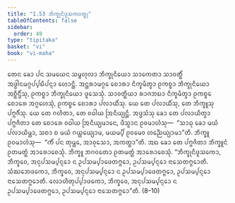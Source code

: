 ```yaml
---
title: "1.53 ᨽᩥᨠ᩠ᨡᩩᨶᩥᨴᩪᩈᨠᩅᨲ᩠ᨳᩩ"
tableOfContents: false
sidebar:
  order: 49
type: "tipitaka"
basket: "vi"
book: "vi-maha"
---
```



<DynamicBreadcrumb />

<Division number="115" book="vi-maha">

<Paragraph number="489" book="vi-maha">
ᨲᩮᨶ ᨡᩮᩣ ᨸᨶ ᩈᨾᨿᩮᨶ ᩈᨾ᩠ᨻᩉᩩᩃᩣ ᨽᩥᨠ᩠ᨡᩩᨶᩥᨿᩮᩣ ᩈᩣᨠᩮᨲᩣ ᩈᩣᩅᨲ᩠ᨳᩥᩴ ᩋᨴ᩠ᨵᩤᨶᨾᨣ᩠ᨣᨸ᩠ᨸᨭᩥᨸᨶ᩠ᨶᩣ ᩉᩮᩣᨶ᩠ᨲᩥ. ᩋᨶ᩠ᨲᩁᩣᨾᨣ᩠ᨣᩮ ᨧᩮᩣᩁᩣ ᨶᩥᨠ᩠ᨡᨾᩥᨲ᩠ᩅᩣ ᩑᨠᨧ᩠ᨧᩣ ᨽᩥᨠ᩠ᨡᩩᨶᩥᨿᩮᩣ ᩋᨧ᩠ᨨᩥᨶ᩠ᨴᩥᩴᩈᩩ, ᩑᨠᨧ᩠ᨧᩣ ᨽᩥᨠ᩠ᨡᩩᨶᩥᨿᩮᩣ ᨴᩪᩈᩮᩈᩩᩴ. ᩈᩣᩅᨲ᩠ᨳᩥᨿᩣ ᩁᩣᨩᨽᨭᩣ ᨶᩥᨠ᩠ᨡᨾᩥᨲ᩠ᩅᩣ ᩑᨠᨧ᩠ᨧᩮ ᨧᩮᩣᩁᩮ ᩋᨣ᩠ᨣᩉᩮᩈᩩᩴ, ᩑᨠᨧ᩠ᨧᩮ ᨧᩮᩣᩁᩣ ᨸᩃᩣᨿᩥᩴᩈᩩ. ᨿᩮ ᨲᩮ ᨸᩃᩣᨿᩥᩴᩈᩩ, ᨲᩮ ᨽᩥᨠ᩠ᨡᩪᩈᩩ ᨸᨻ᩠ᨻᨩᩥᩴᩈᩩ. ᨿᩮ ᨲᩮ ᨣᩉᩥᨲᩣ, ᨲᩮ ᩅᨵᩤᨿ ᩒᨶᩥᨿ᩠ᨿᨶ᩠ᨲᩥ. ᩋᨴ᩠ᨴᩈᩴᩈᩩ ᨡᩮᩣ ᨲᩮ ᨸᩃᩣᨿᩥᨲ᩠ᩅᩣ ᨸᨻ᩠ᨻᨩᩥᨲᩣ ᨲᩮ ᨧᩮᩣᩁᩮ ᩅᨵᩤᨿ ᩒᨶᩥᨿ᩠ᨿᨾᩣᨶᩮ, ᨴᩥᩈ᩠ᩅᩣᨶ ᩑᩅᨾᩣᩉᩴᩈᩩ—  “ᩈᩣᨵᩩ ᨡᩮᩣ ᨾᨿᩴ ᨸᩃᩣᨿᩥᨾ᩠ᩉᩣ, ᩈᨧᩣ ᨧ ᨾᨿᩴ ᨣᨿ᩠ᩉᩮᨿ᩠ᨿᩣᨾ, ᨾᨿᨾ᩠ᨸᩥ ᩑᩅᨾᩮᩅ ᩉᨬ᩠ᨬᩮᨿ᩠ᨿᩣᨾᩣ”ᨲᩥ. ᨽᩥᨠ᩠ᨡᩪ ᩑᩅᨾᩣᩉᩴᩈᩩ—  “ᨠᩥᩴ ᨸᨶ ᨲᩩᨾ᩠ᩉᩮ, ᩋᩣᩅᩩᩈᩮᩣ, ᩋᨠᨲ᩠ᨳᩣ”ᨲᩥ. ᩋᨳ ᨡᩮᩣ ᨲᩮ ᨸᨻ᩠ᨻᨩᩥᨲᩣ ᨽᩥᨠ᩠ᨡᩪᨶᩴ ᩑᨲᨾᨲ᩠ᨳᩴ ᩋᩣᩁᩮᩣᨧᩮᩈᩩᩴ. ᨽᩥᨠ᩠ᨡᩪ ᨽᨣᩅᨲᩮᩣ ᩑᨲᨾᨲ᩠ᨳᩴ ᩋᩣᩁᩮᩣᨧᩮᩈᩩᩴ. “ᨽᩥᨠ᩠ᨡᩩᨶᩥᨴᩪᩈᨠᩮᩣ, ᨽᩥᨠ᩠ᨡᩅᩮ, ᩋᨶᩩᨸᩈᨾ᩠ᨸᨶ᩠ᨶᩮᩣ ᨶ ᩏᨸᩈᨾ᩠ᨸᩣᨴᩮᨲᨻ᩠ᨻᩮᩣ, ᩏᨸᩈᨾ᩠ᨸᨶ᩠ᨶᩮᩣ ᨶᩣᩈᩮᨲᨻ᩠ᨻᩮᩣᨲᩥ. ᩈᩴᨥᨽᩮᨴᨠᩮᩣ, ᨽᩥᨠ᩠ᨡᩅᩮ, ᩋᨶᩩᨸᩈᨾ᩠ᨸᨶ᩠ᨶᩮᩣ ᨶ ᩏᨸᩈᨾ᩠ᨸᩣᨴᩮᨲᨻ᩠ᨻᩮᩣ, ᩏᨸᩈᨾ᩠ᨸᨶ᩠ᨶᩮᩣ ᨶᩣᩈᩮᨲᨻ᩠ᨻᩮᩣᨲᩥ. ᩃᩮᩣᩉᩥᨲᩩᨸ᩠ᨸᩣᨴᨠᩮᩣ, ᨽᩥᨠ᩠ᨡᩅᩮ, ᩋᨶᩩᨸᩈᨾ᩠ᨸᨶ᩠ᨶᩮᩣ ᨶ ᩏᨸᩈᨾ᩠ᨸᩣᨴᩮᨲᨻ᩠ᨻᩮᩣ, ᩏᨸᩈᨾ᩠ᨸᨶ᩠ᨶᩮᩣ ᨶᩣᩈᩮᨲᨻ᩠ᨻᩮᩣ”ᨲᩥ. (8–10)
</Paragraph>
</Division>